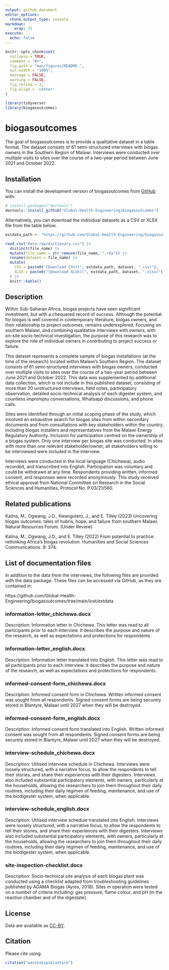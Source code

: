 ```yaml
---
output: github_document
editor_options: 
  chunk_output_type: console
markdown: 
    wrap: 72
execute:
  echo: false
---
```


<!-- README.md is generated from README.Rmd. Please edit that file -->

```r
knitr::opts_chunk$set(
  collapse = TRUE,
  comment = "#>",
  fig.path = "man/figures/README-",
  out.width = "100%",
  message = FALSE,
  warning = FALSE,
  fig.retina = 2,
  fig.align = 'center'
)

library(tidyverse)
library(biogasoutcomes)

```

# biogasoutcomes

<!-- badges: start -->

<!-- badges: end -->

The goal of biogasoutcomes is to provide a qualitative dataset in a table format. The dataset consists of 61 semi-structured interviews with biogas owners in the Southern Region of Malawi. Interviews were conducted over multiple visits to sites over the course of a two-year period between June 2021 and October 2022.

## Installation

You can install the development version of biogasoutcomes from [GitHub](https://github.com/) with:

``` r
# install.packages("devtools")
devtools::install_github("Global-Health-Engineering/biogasoutcomes")
```

Alternatively, you can download the individual datasets as a CSV or XLSX file from the table below.

```r

extdata_path <- "https://github.com/Global-Health-Engineering/biogasoutcomes/raw/main/inst/extdata/"

read_csv("data-raw/dictionary.csv") |> 
  distinct(file_name) |> 
  mutate(file_name = str_remove(file_name, ".rda")) |> 
  rename(dataset = file_name) |> 
  mutate(
    CSV = paste0("[Download CSV](", extdata_path, dataset, ".csv)"),
    XLSX = paste0("[Download XLSX](", extdata_path, dataset, ".xlsx)")
  ) |> 
  knitr::kable()

```

## Description

Within Sub-Saharan Africa, biogas projects have seen significant investment, but with a chequered record of success. Although the potential for biogas is well covered in contemporary literature, biogas owners, and their relationship to project outcomes, remains underexplored. Focusing on southern Malawi, and combining qualitative interviews with owners, with on-site socio-technical investigation, the purpose of this research was to explore the role of individual owners in contributing to project success or failure. 

This dataset represents a complete sample of biogas installations (at the time of the research) located within Malawi’s Southern Region. The dataset consists of 61 semi-structured interviews with biogas owners, conducted over multiple visits to sites over the course of a two-year period between June 2021 and October 2022. This data was supplemented by additional data collection, which is not include in this published dataset, consisting of more than 20 unstructured interviews, field notes, participatory observation, detailed socio-technical analysis of each digester system, and countless impromptu conversations, Whatsapp discussions, and phone calls. 

Sites were identified through an initial scoping phase of the study, which involved an exhaustive search for biogas sites from within secondary documents and from consultations with key stakeholders within the country, including biogas installers and representatives from the Malawi Energy Regulatory Authority. Inclusion for participation centred on the ownership of a biogas system. Only one interview per biogas site was conducted. In sites with more than one relevant stakeholder/owner, all stakeholders willing to be interviewed were included in the interview. 

Interviews were conducted in the local language (Chichewa), audio recorded, and transcribed into English. Participation was voluntary and could be withdrawn at any time. Respondents providing written, informed consent, and responses were recorded anonymously. This study received ethical approval from National Committee on Research in the Social Sciences and Humanities, Protocol No. P.03/21/560.

## Related publications

Kalina, M., Ogwang, J.O., Kwangulero, J., and E. Tilley (2023) Uncovering biogas outcomes: tales of hubris, hope, and failure from southern Malawi. Natural Resources Forum. (Under Review)

Kalina, M., Ogwang, J.O., and E. Tilley (2022) From potential to practice: rethinking Africa’s biogas revolution. Humanities and Social Sciences Communications. 9: 374.

## List of documentation files

In addition to the data from the interviews, the following files are provided with the data package. These files can be accessed via GitHub, as they are contained in:

https://github.com/Global-Health-Engineering/biogasoutcomes/tree/main/inst/extdata

### information-letter_chichewa.docx

Description: Information letter in Chichewa. This letter was read to all participants prior to each interview. It describes the purpose and nature of the research, as well as expectations and protections for respondents.

### information-letter_english.docx

Description: Information letter translated into English. This letter was read to all participants prior to each interview. It describes the purpose and nature of the research, as well as expectations and protections for respondents.

### informed-consent-form_chichewa.docx

Description: Informed consent form in Chichewa. Written informed consent was sought from all respondents. Signed consent forms are being securely stored in Blantyre, Malawi until 2027 when they will be destroyed.

### informed-consent-form_english.docx

Description: Informed consent form translated into English. Written informed consent was sought from all respondents. Signed consent forms are being securely stored in Blantyre, Malawi until 2027 when they will be destroyed.

### interview-schedule_chichewa.docx

Description: Utilised interview schedule in Chichewa. Interviews were loosely structured, with a narrative focus, to allow the respondents to tell their stories, and share their experiences with their digesters. Interviews also included substantial participatory elements, with owners, particularly at the households, allowing the researchers to join them throughout their daily routines, including their daily regimen of feeding, maintenance, and use of the biodigester system, when applicable. 

### interview-schedule_english.docx

Description: Utilised interview schedule translated into English. Interviews were loosely structured, with a narrative focus, to allow the respondents to tell their stories, and share their experiences with their digesters. Interviews also included substantial participatory elements, with owners, particularly at the households, allowing the researchers to join them throughout their daily routines, including their daily regimen of feeding, maintenance, and use of the biodigester system, when applicable.

### site-inspection-checklist.docx

Description: Socio-technical site analysis of each biogas plant was conducted using a checklist adapted from troubleshooting guidelines published by AGAMA Biogas (Ayres, 2018). Sites in operation were tested on a number of criteria including: gas pressure, flame colour, and pH (in the reactive chamber and of the digestate).

## License

Data are available as
[CC-BY](https://github.com/openwashdata/wasteskipsblantyre/blob/main/LICENSE.md).

## Citation

Please cite using:

```r
citation("wasteskipsblantyre")
```
